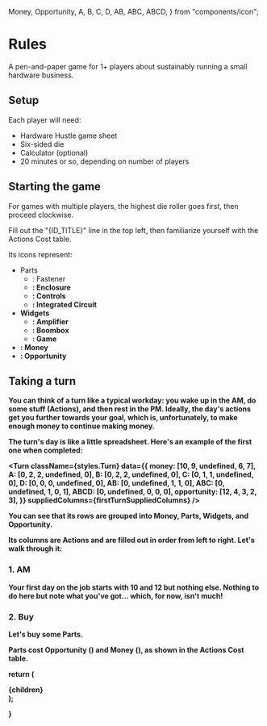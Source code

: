 
  Money,
  Opportunity,
  A,
  B,
  C,
  D,
  AB,
  ABC,
  ABCD,
} from "components/icon";

<Wordmark className={styles.Wordmark} draftId={props.draftId} />

# Rules

A pen-and-paper game for 1+ players about sustainably running a small hardware business.

## Setup

Each player will need:

- Hardware Hustle game sheet
- Six-sided die
- Calculator (optional)
- 20 minutes or so, depending on number of players

## Starting the game

For games with multiple players, the highest die roller goes first, then proceed clockwise.

Fill out the "{ID_TITLE}" line in the top left, then familiarize yourself with the Actions Cost table.

<ActionsTable className={styles.ActionsTable} />

Its icons represent:

- Parts
  - <A />: Fastener
  - <B />: Enclosure
  - <C />: Controls
  - <D />: Integrated Circuit
- Widgets
  - <AB />: Amplifier
  - <ABC />: Boombox
  - <ABCD />: Game
- <Money />: Money
- <Opportunity />: Opportunity

## Taking a turn

You can think of a turn like a typical workday: you wake up in the AM, do some stuff (Actions), and then rest in the PM. Ideally, the day's actions get you further towards your goal, which is, unfortunately, to make enough money to continue making money.

The turn's day is like a little spreadsheet. Here's an example of the first one when completed:

<Turn
  className={styles.Turn}
  data={{
    money: [10, 9, undefined, 6, 7],
    A: [0, 2, 2, undefined, 0],
    B: [0, 2, 2, undefined, 0],
    C: [0, 1, 1, undefined, 0],
    D: [0, 0, 0, undefined, 0],
    AB: [0, undefined, 1, 1, 0],
    ABC: [0, undefined, 1, 0, 1],
    ABCD: [0, undefined, 0, 0, 0],
    opportunity: [12, 4, 3, 2, 3],
  }}
  suppliedColumns={firstTurnSuppliedColumns}
/>

You can see that its rows are grouped into Money, Parts, Widgets, and Opportunity.

Its columns are Actions and are filled out in order from left to right. Let's walk through it:

### 1. AM

Your first day on the job starts with <Icon id="money" />10 and <Icon id="opportunity" />12 but nothing else. Nothing to do here but note what you've got... which, for now, isn't much!

### 2. Buy

Let's buy some Parts.

Parts cost Opportunity (<Opportunity />) and Money (<Money />), as shown in the Actions Cost table.

  return (
    <div className={styles.rules}>
      {children}
    </div>
  );

}
